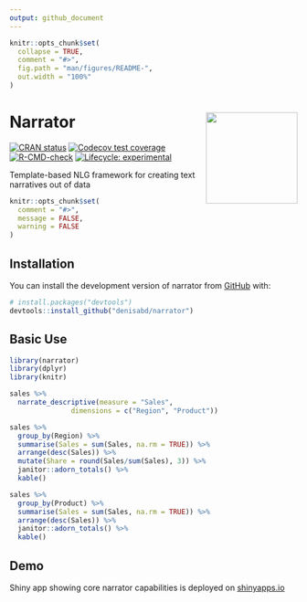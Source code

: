 ```yaml
---
output: github_document
---
```




```r
knitr::opts_chunk$set(
  collapse = TRUE,
  comment = "#>",
  fig.path = "man/figures/README-",
  out.width = "100%"
)
```

<!-- README.md is generated from README.Rmd. Please edit that file -->
# Narrator <img src="man/figures/hex.png" align="right" alt="" width="160" />

<!-- badges: start -->
[![CRAN status](https://www.r-pkg.org/badges/version/narrator)](https://CRAN.R-project.org/package=narrator)
[![Codecov test coverage](https://codecov.io/gh/denisabd/narrator/branch/main/graph/badge.svg)](https://app.codecov.io/gh/denisabd/narrator?branch=main)
[![R-CMD-check](https://github.com/denisabd/narrator/actions/workflows/R-CMD-check.yaml/badge.svg)](https://github.com/denisabd/narrator/actions/workflows/R-CMD-check.yaml)
[![Lifecycle: experimental](https://img.shields.io/badge/lifecycle-experimental-orange.svg)](https://lifecycle.r-lib.org/articles/stages.html#experimental)
<!-- badges: end -->

Template-based NLG framework for creating text narratives out of data

```r
knitr::opts_chunk$set(
  comment = "#>",
  message = FALSE,
  warning = FALSE
)
```


## Installation

You can install the development version of narrator from [GitHub](https://github.com/) with:

```r
# install.packages("devtools")
devtools::install_github("denisabd/narrator")
```


## Basic Use

```r
library(narrator)
library(dplyr)
library(knitr)

sales %>%
  narrate_descriptive(measure = "Sales",
               dimensions = c("Region", "Product"))
```
```r
sales %>%
  group_by(Region) %>%
  summarise(Sales = sum(Sales, na.rm = TRUE)) %>%
  arrange(desc(Sales)) %>%
  mutate(Share = round(Sales/sum(Sales), 3)) %>%
  janitor::adorn_totals() %>%
  kable()
```


```r
sales %>%
  group_by(Product) %>%
  summarise(Sales = sum(Sales, na.rm = TRUE)) %>%
  arrange(desc(Sales)) %>%
  janitor::adorn_totals() %>%
  kable()
```

## Demo

Shiny app showing core narrator capabilities is deployed on [shinyapps.io](https://deny.shinyapps.io/narrator_app/)
